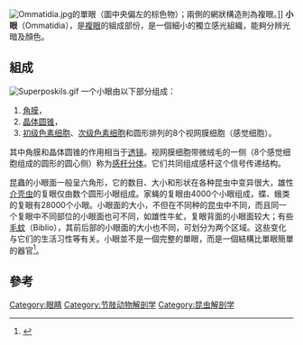 [[File:Ommatidia.jpg|thumb]]的單眼（圖中央偏左的棕色物）；兩側的網狀構造則為複眼。]]
'''小眼'''（Ommatidia），是[[複眼|複眼]]的組成部份，是一個細小的獨立感光組織，能夠分辨光暗及顏色。

== 組成 ==
[[File:Superposkils.gif|thumb]]
一个小眼由以下部分组成：
# [[角膜|角膜]]，
# [[晶体圆锥|晶体圆锥]]，
# [[初级色素细胞|初级色素细胞]]、[[次级色素细胞|次级色素细胞]]和圆形排列的8个视网膜细胞（感觉细胞）。
其中角膜和晶体圆锥的作用相当于[[透镜|透镜]]。视网膜细胞带微绒毛的一侧（8个感觉细胞组成的圆形的圆心侧）称为[[感杆分体|感杆分体]]。它们共同组成感杆这个信号传递结构。

昆蟲的小眼面一般呈六角形，它的数目、大小和形状在各种昆虫中变异很大，雄性[[介壳虫|介壳虫]]的复眼仅由数个圆形小眼组成。家蝇的复眼由4000个小眼组成，蝶、蛾类的复眼有28000个小眼。小眼面的大小，不但在不同种的昆虫中不同，而且同一个复眼中不同部位的小眼面也可不同，如雄性牛虻，复眼背面的小眼面较大；有些[[毛蚊|毛蚊]]（Biblio），其前后部的小眼面的大小也不同，可划分为两个区域。这些变化与它们的生活习性等有关。小眼並不是一個完整的單眼，而是一個結構比單眼簡單的器官<ref name=insects-fans>{{cite web |url=http://www.insects-fans.com/index.php?page=10 |title=存档副本 |accessdate=2008-03-14 |deadurl=yes |archiveurl=https://web.archive.org/web/20050503125935/http://www.insects-fans.com/index.php?page=10 |archivedate=2005-05-03 }}</ref>。

== 參考 ==
{{reflist}}

[[Category:眼睛|Category:眼睛]]
[[Category:节肢动物解剖学|Category:节肢动物解剖学]]
[[Category:昆虫解剖学|Category:昆虫解剖学]]